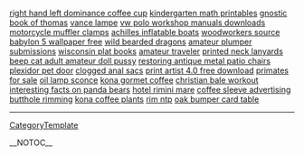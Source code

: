 <a href= http://tollclear.info/naples-newspapers/right-hand-left-dominance-coffee-cup.html >right hand left dominance coffee cup</a>   <a href= http://tollclear.info/cartoon-polar-bear/kindergarten-math-printables.html >kindergarten math printables</a>   <a href= http://bestnocone.info/soad-wallpapers/gnostic-book-of-thomas.html >gnostic book of thomas</a>   <a href= http://bestnocone.info/soad-wallpapers/vance-lampe.html >vance lampe</a>   <a href= http://bestnocone.info/hp-7760-printer/vw-polo-workshop-manuals-downloads.html >vw polo workshop manuals downloads</a>   <a href= http://bestnocone.info/cooling-wheelchair-pad/motorcycle-muffler-clamps.html >motorcycle muffler clamps</a>   <a href= http://tollclear.info/network-scrap-metal-corporation/achilles-inflatable-boats.html >achilles inflatable boats</a>   <a href= http://tollclear.info/tapered-roller-bearings/woodworkers-source.html >woodworkers source</a>   <a href= http://bestnocone.info/lifeforce-book-on-candida/babylon-5-wallpaper-free.html >babylon 5 wallpaper free</a>   <a href= http://tollclear.info/free-vocabulary-worksheets/wild-bearded-dragons.html >wild bearded dragons</a>   <a href= http://tollclear.info/amature-cutie-free-video-anal-sex/amateur-plumper-submissions.html >amateur plumper submissions</a>   <a href= http://tollclear.info/amateur-college-guy-jerk-off/wisconsin-plat-books.html >wisconsin plat books</a>   <a href= http://bestnocone.info/daily-citizen-newspaper-in-dalton-ga/amateur-traveler.html >amateur traveler</a>   <a href= http://tollclear.info/cingular-wireless-prepaid-phone-card-russia/printed-neck-lanyards.html >printed neck lanyards</a>   <a href= http://bestnocone.info/glass-lampwork-heart-beads-australia/beep-cat-adult-amateur-doll-pussy.html >beep cat adult amateur doll pussy</a>   <a href= http://tollclear.info/naples-newspapers/restoring-antique-metal-patio-chairs.html >restoring antique metal patio chairs</a>   <a href= http://bestnocone.info/lexibook/plexidor-pet-door.html >plexidor pet door</a>   <a href= http://bestnocone.info/indoor-softball-drills/clogged-anal-sacs.html >clogged anal sacs</a>   <a href= http://bestnocone.info/generac-portable-generator/print-artist-4.0-free-download.html >print artist 4.0 free download</a>   <a href= http://tollclear.info/decorative-lampshades/primates-for-sale.html >primates for sale</a>   <a href= http://bestnocone.info/prima-donna-bras/oil-lamp-sconce.html >oil lamp sconce</a>   <a href= http://tollclear.info/best-indoor-tanning-products/kona-gormet-coffee.html >kona gormet coffee</a>   <a href= http://tollclear.info/amateur-college-coeds-fucking/christian-bale-workout.html >christian bale workout</a>   <a href= http://bestnocone.info/queensryche-wallpaper/interesting-facts-on-panda-bears.html >interesting facts on panda bears</a>   <a href= http://bestnocone.info/weiser-door-locks/hotel-rimini-mare.html >hotel rimini mare</a>   <a href= http://bestnocone.info/cheap-norton-systemworks/coffee-sleeve-advertising.html >coffee sleeve advertising</a>   <a href= http://tollclear.info/inspirational-wallpapers/butthole-rimming.html >butthole rimming</a>   <a href= http://tollclear.info/amateur-archives-hadcore-googlesearch-rollyo/kona-coffee-plants.html >kona coffee plants</a>   <a href= http://tollclear.info/wireless-network-connection-toast/rim-ntp.html >rim ntp</a>   <a href= http://tollclear.info/walkie-talkie-works/oak-bumper-card-table.html >oak bumper card table</a>
----
[[CategoryTemplate]]

__NOTOC__